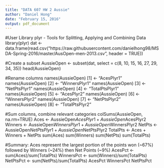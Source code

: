 ```yaml
---
title: "DATA 607 HW 2 Aussie"
author: "Daniel Hong"
date: "February 15, 2016"
output: pdf_document
---
```


#User Library plyr - Tools for Splitting, Applying and Combining Data
library(plyr)
dat <- data.frame(read.csv("https://raw.githubusercontent.com/danielhong98/MSDA-Spring-2016/master/AusOpen-men-2013.csv", header = TRUE))

#Create a subset
AussieOpen <- subset(dat, select = c(8, 10, 15, 16, 27, 29, 34, 35))
head(AussieOpen)

#Rename columns
names(AussieOpen) [1] <- "AcesPlyr1"
names(AussieOpen) [2] <- "WinnersPlyr1"
names(AussieOpen) [3] <- "NetPtsPlyr1"
names(AussieOpen) [4] <- "TotalPtsPlyr1"
names(AussieOpen) [5] <- "AcesPlyr2"
names(AussieOpen) [6] <- "WinnersPlyr2"
names(AussieOpen) [7] <- "NetPtsPlyr2"
names(AussieOpen) [8] <- "TotalPtsPlyr2"

#Sum columns, combine relevant categories
colSums(AussieOpen, na.rm=TRUE)
Aces <- AussieOpen$AcesPlyr1 + AussieOpen$AcesPlyr2
Winners <- AussieOpen$WinnersPlyr1 + AussieOpen$WinnersPlyr2
NetPts <- AussieOpen$NetPtsPlyr1 + AussieOpen$NetPtsPlyr2
TotalPts <- Aces + Winners + NetPts
sum(Aces)
sum(Winners)
sum(NetPts)
sum(TotalPts)

#Summary: Aces represent the largest portion of the points won (~67%) followed by Winners (~24%) then Net Points (~9%)
AcesPct <- sum(Aces)/sum(TotalPts)
WinnersPct <- sum(Winners)/sum(TotalPts)
NetPtsPct <- sum(NetPts)/sum(TotalPts)
AcesPct
WinnersPct
NetPtsPct